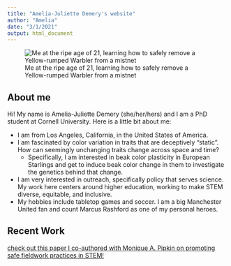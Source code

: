 ```yaml
---
title: "Amelia-Juliette Demery's website"
author: "Amelia"
date: "3/1/2021"
output: html_document
---
```


![Me at the ripe age of 21, learning how to safely remove a Yellow-rumped Warbler from a mistnet](ameliademery21.jpg)

## About me

Hi! My name is Amelia-Juliette Demery (she/her/hers) and I am a PhD student at Cornell University. Here is a little bit about me:

* I am from Los Angeles, California, in the United States of America. 
* I am fascinated by color variation in traits that are deceptively "static". How can seemingly unchanging traits change across space and time?
  + Specifically, I am interested in beak color plasticity in European Starlings and get to induce beak color change in them to investigate the genetics behind that change.
* I am very interested in outreach, specifically policy that serves science. My work here centers around higher education, working to make STEM diverse, equitable, and inclusive.
* My hobbies include tabletop games and soccer. I am a big Manchester United fan and count Marcus Rashford as one of my personal heroes.

## Recent Work
[check out this paper I co-authored with Monique A. Pipkin on promoting safe fieldwork practices in STEM!](https://www-nature-com.proxy.library.cornell.edu/articles/s41559-020-01328-5)